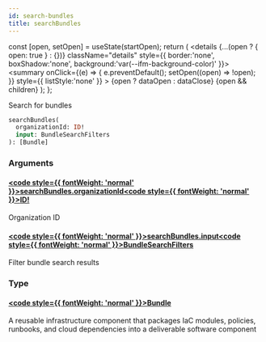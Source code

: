 ```yaml
---
id: search-bundles
title: searchBundles
---
```









  const [open, setOpen] = useState(startOpen);
  return (
    <details {...(open ? { open: true } : {})} className="details" style={{ border:'none', boxShadow:'none', background:'var(--ifm-background-color)' }}>
      <summary
        onClick={(e) => {
          e.preventDefault();
          setOpen((open) => !open);
        }}
        style={{ listStyle:'none' }}
      >
      {open ? dataOpen : dataClose}
      </summary>
      {open && children}
    </details>
  );
};








Search for bundles


```graphql
searchBundles(
  organizationId: ID!
  input: BundleSearchFilters
): [Bundle]
```




### Arguments

#### [<code style={{ fontWeight: 'normal' }}>searchBundles.<b>organizationId</b></code>](#)<Bullet />[<code style={{ fontWeight: 'normal' }}><b>ID!</b></code>](/swapi/types/scalars/id.mdx) <Badge class="badge badge--secondary badge--non_null" text="non-null"/> <Badge class="badge badge--secondary " text="scalar"/> 
Organization ID


#### [<code style={{ fontWeight: 'normal' }}>searchBundles.<b>input</b></code>](#)<Bullet />[<code style={{ fontWeight: 'normal' }}><b>BundleSearchFilters</b></code>](/swapi/types/inputs/bundle-search-filters.mdx) <Badge class="badge badge--secondary " text="input"/> 
Filter bundle search results


### Type

#### [<code style={{ fontWeight: 'normal' }}><b>Bundle</b></code>](/swapi/types/objects/bundle.mdx) <Badge class="badge badge--secondary " text="object"/> 
A reusable infrastructure component that packages IaC modules, policies, runbooks, and cloud dependencies into a deliverable software component
